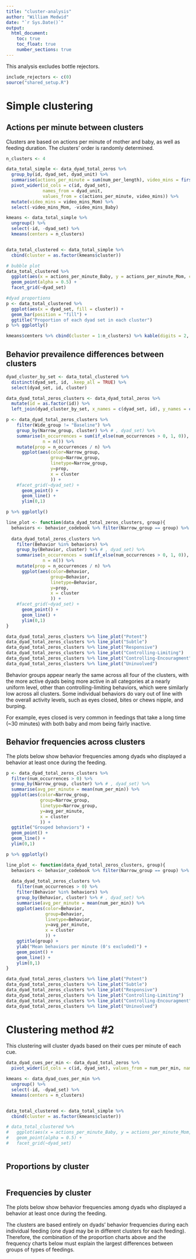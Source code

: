```yaml
---
title: "cluster-analysis"
author: "William Medwid"
date: "`r Sys.Date()`"
output:
  html_document:
    toc: true
    toc_float: true
    number_sections: true
---
```


This analysis excludes bottle rejectors.

<!-- # Setup -->

```r
include_rejectors <- c(0)
source("shared_setup.R")
```

# Simple clustering

## Actions per minute between clusters

Clusters are based on actions per minute of mother and baby, as well as feeding duration. The clusters' order is randomly determined.

```r
n_clusters <- 4

data_total_simple <- data_dyad_total_zeros %>% 
  group_by(id, dyad_set, dyad_unit) %>% 
  summarise(actions_per_minute = sum(num_per_length), video_mins = first(video_mins)) %>% 
  pivot_wider(id_cols = c(id, dyad_set), 
              names_from = dyad_unit, 
              values_from = c(actions_per_minute, video_mins)) %>% 
  mutate(video_mins = video_mins_Mom) %>% 
  select(-video_mins_Mom, -video_mins_Baby)

kmeans <- data_total_simple %>% 
  ungroup() %>% 
  select(-id, -dyad_set) %>% 
  kmeans(centers = n_clusters)


data_total_clustered <- data_total_simple %>% 
  cbind(cluster = as.factor(kmeans$cluster))
```

```r
# bubble plot
data_total_clustered %>% 
  ggplot(aes(x = actions_per_minute_Baby, y = actions_per_minute_Mom, colour = cluster, size = video_mins)) +
  geom_point(alpha = 0.5) +
  facet_grid(~dyad_set)

#dyad proportions
p <- data_total_clustered %>% 
  ggplot(aes(x = dyad_set, fill = cluster)) +
  geom_bar(position = "fill") +
  ggtitle("Proportion of each dyad set in each cluster")
p %>% ggplotly()

kmeans$centers %>% cbind(cluster = 1:n_clusters) %>% kable(digits = 2, caption = "Cluster centroids")
```

## Behavior prevailence differences between clusters

```r
dyad_cluster_by_set <- data_total_clustered %>% 
  distinct(dyad_set, id, .keep_all = TRUE) %>% 
  select(dyad_set, id, cluster)

data_dyad_total_zeros_clusters <- data_dyad_total_zeros %>% 
  mutate(id = as.factor(id)) %>% 
  left_join(dyad_cluster_by_set, x_names = c(dyad_set, id), y_names = c(dyad_set, id))

p <- data_dyad_total_zeros_clusters %>% 
    filter(Wide_group != "Baseline") %>% 
    group_by(Narrow_group, cluster) %>% # , dyad_set) %>% 
    summarise(n_occurrences = sum(if_else(num_occurrences > 0, 1, 0)),
              n = n()) %>% 
    mutate(prop = n_occurrences / n) %>% 
      ggplot(aes(color=Narrow_group, 
                 group=Narrow_group,
                 linetype=Narrow_group,
                 y=prop, 
                 x = cluster
                 )) +
    #facet_grid(~dyad_set) + 
      geom_point() +
      geom_line() +
      ylim(0,1)

p %>% ggplotly()

line_plot <- function(data_dyad_total_zeros_clusters, group){
  behaviors <- behavior_codebook %>% filter(Narrow_group == group) %>% pull(Behavior)
  
  data_dyad_total_zeros_clusters %>% 
    filter(Behavior %in% behaviors) %>% 
    group_by(Behavior, cluster) %>% # , dyad_set) %>% 
    summarise(n_occurrences = sum(if_else(num_occurrences > 0, 1, 0)),
              n = n()) %>% 
    mutate(prop = n_occurrences / n) %>% 
      ggplot(aes(color=Behavior, 
                 group=Behavior,
                 linetype=Behavior,
                 y=prop, 
                 x = cluster
                 )) +
    #facet_grid(~dyad_set) + 
      geom_point() +
      geom_line() +
      ylim(0,1)
}

data_dyad_total_zeros_clusters %>% line_plot("Potent")
data_dyad_total_zeros_clusters %>% line_plot("Subtle")
data_dyad_total_zeros_clusters %>% line_plot("Responsive")
data_dyad_total_zeros_clusters %>% line_plot("Controlling-Limiting")
data_dyad_total_zeros_clusters %>% line_plot("Controlling-Encouragment")
data_dyad_total_zeros_clusters %>% line_plot("Uninvolved")
```

Behavior groups appear nearly the same across all four of the clusters, with the more active dyads being more active in all categories at a nearly uniform level, other than controlling-limiting behaviors, which were similarly low across all clusters. Some individual behaviors do vary out of line with the overall activity levels, such as eyes closed, bites or chews nipple, and burping. 

For example, eyes closed is very common in feedings that take a long time (~30 minutes) with both baby and mom being fairly inactive.

## Behavior frequencies across clusters

The plots below show behavior frequencies among dyads who displayed a behavior at least once during the feeding.

```r
p <- data_dyad_total_zeros_clusters %>% 
  filter(num_occurrences > 0) %>% 
  group_by(Narrow_group, cluster) %>% # , dyad_set) %>% 
  summarise(avg_per_minute = mean(num_per_min)) %>% 
  ggplot(aes(color=Narrow_group, 
             group=Narrow_group,
             linetype=Narrow_group,
             y=avg_per_minute, 
             x = cluster
             )) +
  ggtitle("Grouped behaviors") +
  geom_point() +
  geom_line() +
  ylim(0,1)

p %>% ggplotly()

line_plot <- function(data_dyad_total_zeros_clusters, group){
  behaviors <- behavior_codebook %>% filter(Narrow_group == group) %>% pull(Behavior)
  
  data_dyad_total_zeros_clusters %>% 
    filter(num_occurrences > 0) %>% 
    filter(Behavior %in% behaviors) %>% 
    group_by(Behavior, cluster) %>% # , dyad_set) %>% 
    summarise(avg_per_minute = mean(num_per_min)) %>% 
    ggplot(aes(color=Behavior, 
               group=Behavior,
               linetype=Behavior,
               y=avg_per_minute, 
               x = cluster
               )) +
    ggtitle(group) +
    ylab("Mean behaviors per minute (0's excluded)") +
    geom_point() +
    geom_line() +
    ylim(0,1)
}

data_dyad_total_zeros_clusters %>% line_plot("Potent")
data_dyad_total_zeros_clusters %>% line_plot("Subtle")
data_dyad_total_zeros_clusters %>% line_plot("Responsive")
data_dyad_total_zeros_clusters %>% line_plot("Controlling-Limiting")
data_dyad_total_zeros_clusters %>% line_plot("Controlling-Encouragment")
data_dyad_total_zeros_clusters %>% line_plot("Uninvolved")
```

# Clustering method #2

This clustering will cluster dyads based on their cues per minute of each cue.

```r
data_dyad_cues_per_min <- data_dyad_total_zeros %>% 
  pivot_wider(id_cols = c(id, dyad_set), values_from = num_per_min, names_from = Behavior)

kmeans <- data_dyad_cues_per_min %>% 
  ungroup() %>% 
  select(-id, -dyad_set) %>% 
  kmeans(centers = n_clusters)


data_total_clustered <- data_total_simple %>% 
  cbind(cluster = as.factor(kmeans$cluster))

# data_total_clustered %>% 
#   ggplot(aes(x = actions_per_minute_Baby, y = actions_per_minute_Mom, colour = cluster, size = video_mins)) +
#   geom_point(alpha = 0.5) +
#   facet_grid(~dyad_set)
```

```r
```

## Proportions by cluster

```r
```

## Frequencies by cluster

The plots below show behavior frequencies among dyads who displayed a behavior at least once during the feeding.

The clusters are based entirely on dyads' behavior frequencies during each individual feeding (one dyad may be in different clusters for each feeding). Therefore, the combination of the proportion charts above and the frequency charts below must explain the largest differences between groups of types of feedings.

```r
```